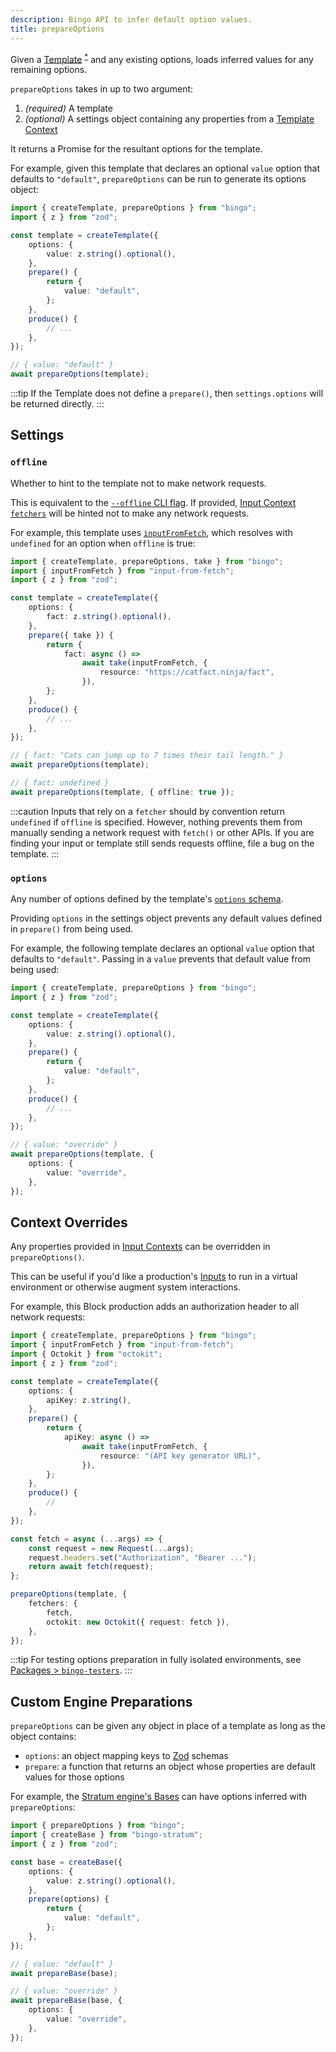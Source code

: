 ```yaml
---
description: Bingo API to infer default option values.
title: prepareOptions
---
```


Given a [Template](/build/concepts/templates) <sup><a href="#custom-engine-preparations">\*</a></sup> and any existing options, loads inferred values for any remaining options.

`prepareOptions` takes in up to two argument:

1. _(required)_ A template
2. _(optional)_ A settings object containing any properties from a [Template Context](/build/details/contexts#template-contexts)

It returns a Promise for the resultant options for the template.

For example, given this template that declares an optional `value` option that defaults to `"default"`, `prepareOptions` can be run to generate its options object:

```ts
import { createTemplate, prepareOptions } from "bingo";
import { z } from "zod";

const template = createTemplate({
	options: {
		value: z.string().optional(),
	},
	prepare() {
		return {
			value: "default",
		};
	},
	produce() {
		// ...
	},
});

// { value: "default" }
await prepareOptions(template);
```

:::tip
If the Template does not define a `prepare()`, then `settings.options` will be returned directly.
:::

## Settings

### `offline`

Whether to hint to the template not to make network requests.

This is equivalent to the [`--offline` CLI flag](/cli#--offline).
If provided, [Input Context `fetchers`](/build/details/contexts#input-fetchers) will be hinted not to make any network requests.

For example, this template uses [`inputFromFetch`](https://www.npmjs.com/package/input-from-fetch), which resolves with `undefined` for an option when `offline` is true:

```ts
import { createTemplate, prepareOptions, take } from "bingo";
import { inputFromFetch } from "input-from-fetch";
import { z } from "zod";

const template = createTemplate({
	options: {
		fact: z.string().optional(),
	},
	prepare({ take }) {
		return {
			fact: async () =>
				await take(inputFromFetch, {
					resource: "https://catfact.ninja/fact",
				}),
		};
	},
	produce() {
		// ...
	},
});

// { fact: "Cats can jump up to 7 times their tail length." }
await prepareOptions(template);

// { fact: undefined }
await prepareOptions(template, { offline: true });
```

:::caution
Inputs that rely on a `fetcher` should by convention return `undefined` if `offline` is specified.
However, nothing prevents them from manually sending a network request with `fetch()` or other APIs.
If you are finding your input or template still sends requests offline, file a bug on the template.
:::

### `options`

Any number of options defined by the template's [`options` schema](/build/apis/create-template#options).

Providing `options` in the settings object prevents any default values defined in `prepare()` from being used.

For example, the following template declares an optional `value` option that defaults to `"default"`.
Passing in a `value` prevents that default value from being used:

```ts
import { createTemplate, prepareOptions } from "bingo";
import { z } from "zod";

const template = createTemplate({
	options: {
		value: z.string().optional(),
	},
	prepare() {
		return {
			value: "default",
		};
	},
	produce() {
		// ...
	},
});

// { value: "override" }
await prepareOptions(template, {
	options: {
		value: "override",
	},
});
```

## Context Overrides

Any properties provided in [Input Contexts](/build/details/contexts#input-contexts) can be overridden in `prepareOptions()`.

This can be useful if you'd like a production's [Inputs](/build/concepts/inputs) to run in a virtual environment or otherwise augment system interactions.

For example, this Block production adds an authorization header to all network requests:

```ts
import { createTemplate, prepareOptions } from "bingo";
import { inputFromFetch } from "input-from-fetch";
import { Octokit } from "octokit";
import { z } from "zod";

const template = createTemplate({
	options: {
		apiKey: z.string(),
	},
	prepare() {
		return {
			apiKey: async () =>
				await take(inputFromFetch, {
					resource: "(API key generator URL)",
				}),
		};
	},
	produce() {
		//
	},
});

const fetch = async (...args) => {
	const request = new Request(...args);
	request.headers.set("Authorization", "Bearer ...");
	return await fetch(request);
};

prepareOptions(template, {
	fetchers: {
		fetch,
		octokit: new Octokit({ request: fetch }),
	},
});
```

:::tip
For testing options preparation in fully isolated environments, see [Packages > `bingo-testers`](/build/packages/bingo-testers).
:::

## Custom Engine Preparations

`prepareOptions` can be given any object in place of a template as long as the object contains:

- `options`: an object mapping keys to [Zod](https://zod.dev) schemas
- `prepare`: a function that returns an object whose properties are default values for those options

For example, the [Stratum engine's Bases](/engines/stratum/concepts/bases) can have options inferred with `prepareOptions`:

```ts
import { prepareOptions } from "bingo";
import { createBase } from "bingo-stratum";
import { z } from "zod";

const base = createBase({
	options: {
		value: z.string().optional(),
	},
	prepare(options) {
		return {
			value: "default",
		};
	},
});

// { value: "default" }
await prepareBase(base);

// { value: "override" }
await prepareBase(base, {
	options: {
		value: "override",
	},
});
```
